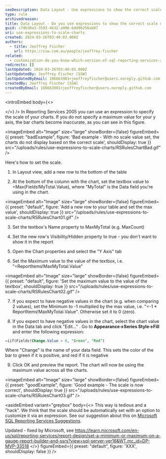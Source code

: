 ```yaml
---
seoDescription: Data Layout - Use expressions to show the correct scale on charts, ensuring accurate visualization of data in Reporting Services 2005.
type: rule
archivedreason:
title: Data Layout - Do you use expressions to show the correct scale on charts?
guid: c74b30a3-3593-4b32-a996-6dd96256ab07
uri: use-expressions-to-scale-charts
created: 2024-03-26T03:40:03.000Z
authors:
  - title: Jeoffrey Fischer
    url: https://ssw.com.au/people/jeoffrey-fischer
related:
  - customization-do-you-know-which-version-of-sql-reporting-services-and-visual-studio-you-are-using
redirects: []
lastUpdated: 2024-03-26T03:40:03.000Z
lastUpdatedBy: Jeoffrey Fischer [SSW]
lastUpdatedByEmail: 106663901+jeoffreyfischer@users.noreply.github.com
createdBy: Jeoffrey Fischer [SSW]
createdByEmail: 106663901+jeoffreyfischer@users.noreply.github.com
---
```


<introEmbed
  body={<>

  </>}
/>
In Reporting Services 2005 you can use an expression to specify the scale of your charts. If you do not specify a maximum value for your y axis, the bar charts become inaccurate, as you can see in this figure.

<imageEmbed
  alt="Image"
  size="large"
  showBorder={false}
  figureEmbed={{
    preset: "badExample",
    figure: 'Bad example - With no scale value set, the charts do not display based on the correct scale',
    shouldDisplay: true
  }}
  src="/uploads/rules/use-expressions-to-scale-charts/RSRulesChartBad.gif"
/>

Here's how to set the scale.

1. In Layout view, add a new row to the bottom of the table

2. At the bottom of the column with the chart, set the textbox value to =Max(Fields!MyTotal.Value), where "MyTotal" is the Data field you're using in the chart.


<imageEmbed
  alt="Image"
  size="large"
  showBorder={false}
  figureEmbed={{
    preset: "default",
    figure: 'Add a new row to your table and set the max value',
    shouldDisplay: true
  }}
  src="/uploads/rules/use-expressions-to-scale-charts/RSRulesChart01.gif"
/>

3. Set the textbox's Name property to MaxMyTotal (e.g. MaxCount)

4. Set the new row's Visibility/Hidden property to true - you don't want to show it in the report

5. Open the Chart properties and select the "Y Axis" tab

6. Set the Maximum value to the value of the textbox, i.e. "=ReportItems!MaxMyTotal.Value"


<imageEmbed
  alt="Image"
  size="large"
  showBorder={false}
  figureEmbed={{
    preset: "default",
    figure: 'Set the maximum value to the value of the textbox',
    shouldDisplay: true
  }}
  src="/uploads/rules/use-expressions-to-scale-charts/RSRulesChart02.gif"
/>

7. If you expect to have negative values in the chart (e.g. when comparing 2 values), set the Minimum to -1 multiplied by the max value, i.e. "=-1 \* ReportItems!MaxMyTotal.Value". Otherwise set it to 0 (zero).

8. If you expect to have negative values in the chart, select the chart value in the Data tab and click "Edit..." . Go to **Appearance->Series Style->Fill** and enter the following expression:

```sql
=iif(Fields!Change.Value > 0, "Green", "Red")
```

Where "Change" is the name of your data field. This sets the color of the bar to green if it is positive, and red if it is negative

9. Click OK and preview the report. The chart will now be using the maximum value across all the charts.

<imageEmbed
  alt="Image"
  size="large"
  showBorder={false}
  figureEmbed={{
    preset: "goodExample",
    figure: 'Good example - The scale is now correct',
    shouldDisplay: true
  }}
  src="/uploads/rules/use-expressions-to-scale-charts/RSRulesChart03.gif"
/>

<asideEmbed
  variant="greybox"
  body={<>
    This way is tedious and a "hack". We think that the scale should be automatically set with an option to customize it via an expression. See our suggestion about this on [Microsoft SQL Reporting Services Suggestions](https://www.ssw.com.au/ssw/Standards/BetterSoftwareSuggestions/ReportingServices.aspx#ChartExpressions).

Updated - fixed by Microsoft, see <https://learn.microsoft.com/en-us/sql/reporting-services/report-design/set-a-minimum-or-maximum-on-a-gauge-report-builder-and-ssrs?view=sql-server-ver16&WT.mc_id=DP-MVP-33518>
  </>}
  figureEmbed={{
    preset: "default",
    figure: 'XXX',
    shouldDisplay: false
  }}
/>
